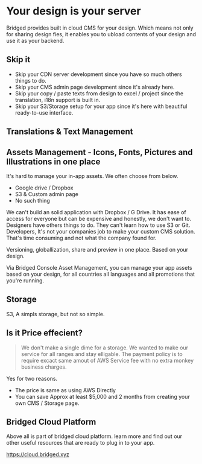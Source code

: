 # Your design is your server

Bridged provides built in cloud CMS for your design. Which means not only for sharing design fies, it enables you to ubload contents of your design and use it as your backend.



## Skip it

- Skip your CDN server development since you have so much others things to do.
- Skip your CMS admin page development since it's already here.
- Skip your copy / paste texts from design to excel / project since the translation, i18n support is built in.
- Skip your S3/Storage setup for your app since it's here with beautiful ready-to-use interface.



## Translations & Text Management



## Assets Management - Icons, Fonts, Pictures and Illustrations in one place

It's hard to manage your in-app assets. We often choose from below.

- Google drive / Dropbox
- S3 & Custom admin page
- No such thing

We can't build an solid application with Dropbox / G Drive. It has ease of access for everyone but can be expensive and honestly, we don't want to. Designers have others things to do. They can't learn how to use S3 or Git. Developers, It's not your companies job to make your custom CMS solution. That's time consuming and not what the company found for.

Versioning, globallization, share and preview in one place. Based on your design.

Via Bridged Console Asset Management, you can manage your app assets based on your design, for all countries all languages and all promotions that you're running.



## Storage

S3, A simpls storage, but not so simple.



## Is it Price effecient?

> We don't make a single dime for a storage. We wanted to make our service for all ranges and stay elligable. The payment policy is to require excact same amout of AWS Service fee with no extra monkey business charges.

Yes for two reasons.

- The price is same as using AWS Directly
- You can save Approx at least $5,000 and 2 months from creating your own CMS / Storage page.



## Bridged Cloud Platform

Above all is part of bridged cloud platform. learn more and find out our other useful resources that are ready to plug in to your app.

https://cloud.bridged.xyz